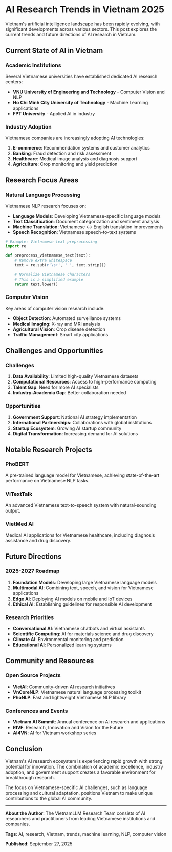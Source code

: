 # AI Research Trends in Vietnam 2025

Vietnam's artificial intelligence landscape has been rapidly evolving, with significant developments across various sectors. This post explores the current trends and future directions of AI research in Vietnam.

## Current State of AI in Vietnam

### Academic Institutions

Several Vietnamese universities have established dedicated AI research centers:

- **VNU University of Engineering and Technology** - Computer Vision and NLP
- **Ho Chi Minh City University of Technology** - Machine Learning applications
- **FPT University** - Applied AI in industry

### Industry Adoption

Vietnamese companies are increasingly adopting AI technologies:

1. **E-commerce**: Recommendation systems and customer analytics
2. **Banking**: Fraud detection and risk assessment  
3. **Healthcare**: Medical image analysis and diagnosis support
4. **Agriculture**: Crop monitoring and yield prediction

## Research Focus Areas

### Natural Language Processing

Vietnamese NLP research focuses on:

- **Language Models**: Developing Vietnamese-specific language models
- **Text Classification**: Document categorization and sentiment analysis
- **Machine Translation**: Vietnamese ↔ English translation improvements
- **Speech Recognition**: Vietnamese speech-to-text systems

```python
# Example: Vietnamese text preprocessing
import re

def preprocess_vietnamese_text(text):
    # Remove extra whitespace
    text = re.sub(r'\s+', ' ', text.strip())
    
    # Normalize Vietnamese characters
    # This is a simplified example
    return text.lower()
```

### Computer Vision

Key areas of computer vision research include:

- **Object Detection**: Automated surveillance systems
- **Medical Imaging**: X-ray and MRI analysis
- **Agricultural Vision**: Crop disease detection
- **Traffic Management**: Smart city applications

## Challenges and Opportunities

### Challenges

1. **Data Availability**: Limited high-quality Vietnamese datasets
2. **Computational Resources**: Access to high-performance computing
3. **Talent Gap**: Need for more AI specialists
4. **Industry-Academia Gap**: Better collaboration needed

### Opportunities

1. **Government Support**: National AI strategy implementation
2. **International Partnerships**: Collaborations with global institutions
3. **Startup Ecosystem**: Growing AI startup community
4. **Digital Transformation**: Increasing demand for AI solutions

## Notable Research Projects

### PhoBERT
A pre-trained language model for Vietnamese, achieving state-of-the-art performance on Vietnamese NLP tasks.

### ViTextTalk
An advanced Vietnamese text-to-speech system with natural-sounding output.

### VietMed AI
Medical AI applications for Vietnamese healthcare, including diagnosis assistance and drug discovery.

## Future Directions

### 2025-2027 Roadmap

1. **Foundation Models**: Developing large Vietnamese language models
2. **Multimodal AI**: Combining text, speech, and vision for Vietnamese applications
3. **Edge AI**: Deploying AI models on mobile and IoT devices
4. **Ethical AI**: Establishing guidelines for responsible AI development

### Research Priorities

- **Conversational AI**: Vietnamese chatbots and virtual assistants
- **Scientific Computing**: AI for materials science and drug discovery
- **Climate AI**: Environmental monitoring and prediction
- **Educational AI**: Personalized learning systems

## Community and Resources

### Open Source Projects

- **VietAI**: Community-driven AI research initiatives
- **VnCoreNLP**: Vietnamese natural language processing toolkit
- **PhoNLP**: Fast and lightweight Vietnamese NLP library

### Conferences and Events

- **Vietnam AI Summit**: Annual conference on AI research and applications
- **RIVF**: Research, Innovation and Vision for the Future
- **AI4VN**: AI for Vietnam workshop series

## Conclusion

Vietnam's AI research ecosystem is experiencing rapid growth with strong potential for innovation. The combination of academic excellence, industry adoption, and government support creates a favorable environment for breakthrough research.

The focus on Vietnamese-specific AI challenges, such as language processing and cultural adaptation, positions Vietnam to make unique contributions to the global AI community.

---

**About the Author**: The VietnamLLM Research Team consists of AI researchers and practitioners from leading Vietnamese institutions and companies.

**Tags**: AI, research, Vietnam, trends, machine learning, NLP, computer vision

**Published**: September 27, 2025